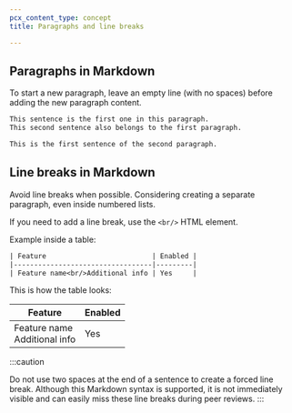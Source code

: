 ```yaml
---
pcx_content_type: concept
title: Paragraphs and line breaks

---
```


## Paragraphs in Markdown

To start a new paragraph, leave an empty line (with no spaces) before adding the new paragraph content.

```txt
This sentence is the first one in this paragraph.
This second sentence also belongs to the first paragraph.

This is the first sentence of the second paragraph.
```

## Line breaks in Markdown

Avoid line breaks when possible. Considering creating a separate paragraph, even inside numbered lists.

If you need to add a line break, use the `<br/>` HTML element.

Example inside a table:

```txt
| Feature                          | Enabled |
|----------------------------------|---------|
| Feature name<br/>Additional info | Yes     |
```

This is how the table looks:

| Feature                          | Enabled |
| -------------------------------- | ------- |
| Feature name<br/>Additional info | Yes     |

:::caution

Do not use two spaces at the end of a sentence to create a forced line break. Although this Markdown syntax is supported, it is not immediately visible and can easily miss these line breaks during peer reviews.
:::
